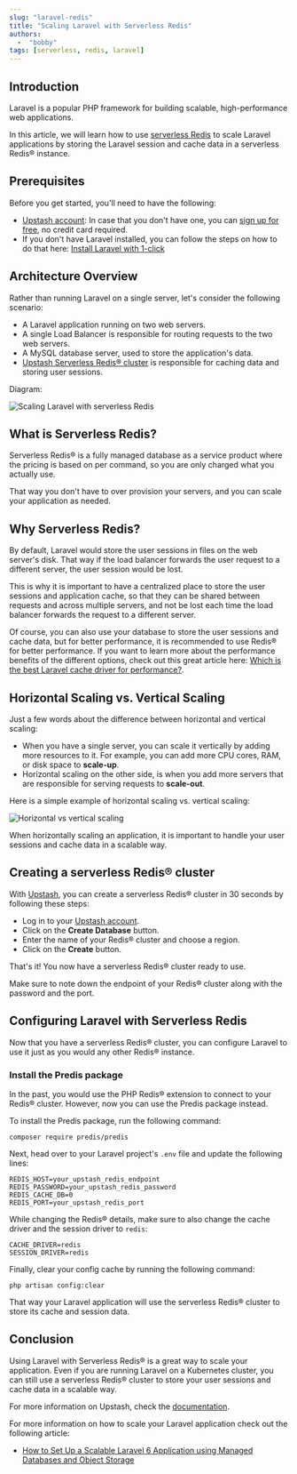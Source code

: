 ```yaml
---
slug: "laravel-redis"
title: "Scaling Laravel with Serverless Redis"
authors:
  -  "bobby"
tags: [serverless, redis, laravel]
---
```


## Introduction

Laravel is a popular PHP framework for building scalable, high-performance web applications.

In this article, we will learn how to use [serverless Redis](https://upstash.com/redis?utm_source=bobby1) to scale Laravel applications by storing the Laravel session and cache data in a serverless Redis® instance.

## Prerequisites

Before you get started, you'll need to have the following:

- [Upstash account](https://upstash.com?utm_source=bobby1): In case that you don't have one, you can [sign up for free](https://console.upstash.com), no credit card required.
- If you don't have Laravel installed, you can follow the steps on how to do that here: [Install Laravel with 1-click](https://devdojo.com/bobbyiliev/how-to-install-laravel-on-digitalocean-with-1-click)

## Architecture Overview

Rather than running Laravel on a single server, let's consider the following scenario:

- A Laravel application running on two web servers.
- A single Load Balancer is responsible for routing requests to the two web servers.
- A MySQL database server, used to store the application's data.
- [Upstash Serverless Redis® cluster](https://upstash.com/redis?utm_source=bobby1) is responsible for caching data and storing user sessions.

Diagram:

![Scaling Laravel with serverless Redis](https://imgur.com/rFmygO1.png)

## What is Serverless Redis?

Serverless Redis® is a fully managed database as a service product where the pricing is based on per command, so you are only charged what you actually use.

That way you don't have to over provision your servers, and you can scale your application as needed.

## Why Serverless Redis?

By default, Laravel would store the user sessions in files on the web server's disk. That way if the load balancer forwards the user request to a different server, the user session would be lost.

This is why it is important to have a centralized place to store the user sessions and application cache, so that they can be shared between requests and across multiple servers, and not be lost each time the load balancer forwards the request to a different server.

Of course, you can also use your database to store the user sessions and cache data, but for better performance, it is recommended to use Redis® for better performance. If you want to learn more about the performance benefits of the different options, check out this great article here: [Which is the best Laravel cache driver for performance?](https://www.georgebuckingham.com/laravel-cache-driver-performance/).

## Horizontal Scaling vs. Vertical Scaling

Just a few words about the difference between horizontal and vertical scaling:

- When you have a single server, you can scale it vertically by adding more resources to it. For example, you can add more CPU cores, RAM, or disk space to **scale-up**.
- Horizontal scaling on the other side, is when you add more servers that are responsible for serving requests to **scale-out**.

Here is a simple example of horizontal scaling vs. vertical scaling:

![Horizontal vs vertical scaling](https://imgur.com/RAklmV6.png)

When horizontally scaling an application, it is important to handle your user sessions and cache data in a scalable way.

## Creating a serverless Redis® cluster

With [Upstash](https://upstash.com?utm_source=bobby1), you can create a serverless Redis® cluster in 30 seconds by following these steps:

- Log in to your [Upstash account](https://console.upstash.com?utm_source=bobby1).
- Click on the **Create Database** button.
- Enter the name of your Redis® cluster and choose a region.
- Click on the **Create** button.

That's it! You now have a serverless Redis® cluster ready to use.

Make sure to note down the endpoint of your Redis® cluster along with the password and the port.

## Configuring Laravel with Serverless Redis

Now that you have a serverless Redis® cluster, you can configure Laravel to use it just as you would any other Redis® instance.

### Install the Predis package

In the past, you would use the PHP Redis® extension to connect to your Redis® cluster. However, now you can use the Predis package instead.

To install the Predis package, run the following command:

```shell
composer require predis/predis
```

Next, head over to your Laravel project's `.env` file and update the following lines:

```shell
REDIS_HOST=your_upstash_redis_endpoint
REDIS_PASSWORD=your_upstash_redis_password
REDIS_CACHE_DB=0
REDIS_PORT=your_upstash_redis_port
```

While changing the Redis® details, make sure to also change the cache driver and the session driver to `redis`:

```shell
CACHE_DRIVER=redis
SESSION_DRIVER=redis
```

Finally, clear your config cache by running the following command:

```shell
php artisan config:clear
```

That way your Laravel application will use the serverless Redis® cluster to store its cache and session data.

## Conclusion

Using Laravel with Serverless Redis® is a great way to scale your application. Even if you are running Laravel on a Kubernetes cluster, you can still use a serverless Redis® cluster to store your user sessions and cache data in a scalable way.

For more information on Upstash, check the [documentation](/docs/redis?utm_source=bobby1).

For more information on how to scale your Laravel application check out the following article:

- [How to Set Up a Scalable Laravel 6 Application using Managed Databases and Object Storage](https://www.digitalocean.com/community/tutorials/how-to-set-up-a-scalable-laravel-6-application-using-managed-databases-and-object-storage)

